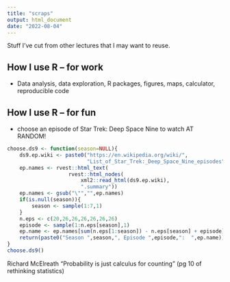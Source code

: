 ```yaml
---
title: "scraps"
output: html_document
date: "2022-08-04"
---
```


Stuff I've cut from other lectures that I may want to reuse.

## How I use R -- for work

- Data analysis, data exploration, R packages, figures, maps, calculator, reproducible code

## How I use R -- for fun {.build .smaller}

- choose an episode of Star Trek: Deep Space Nine to watch AT RANDOM!

```r
choose.ds9 <- function(season=NULL){
	ds9.ep.wiki <- paste0("https://en.wikipedia.org/wiki/",
						  "List_of_Star_Trek:_Deep_Space_Nine_episodes")
	ep.names <- rvest::html_text(
					rvest::html_nodes(
						xml2::read_html(ds9.ep.wiki),
						".summary"))
	ep.names <- gsub("\"","",ep.names)
	if(is.null(season)){
		season <- sample(1:7,1)
	}
	n.eps <- c(20,26,26,26,26,26,26)
	episode <- sample(1:n.eps[season],1)
	ep.name <- ep.names[sum(n.eps[1:season]) - n.eps[season] + episode]
	return(paste0("Season ",season,", Episode ",episode,":  ",ep.name))
}
choose.ds9()
```
	

Richard McElreath "Probability is just calculus for counting" (pg 10 of rethinking statistics)

